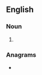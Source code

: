 ==English==

===Noun===
{{head|en|noun plural form}}

# {{plural of|sleepover|lang=en}}

===Anagrams===
* {{anagrams|en|a=eeeloprssv|oversleeps|sleeps over}}